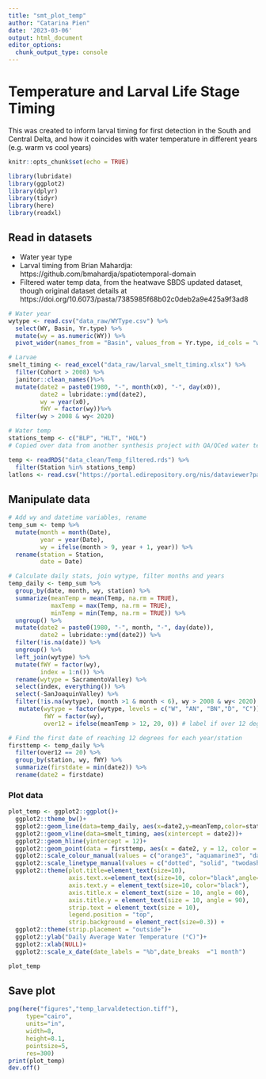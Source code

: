 ```yaml
---
title: "smt_plot_temp"
author: "Catarina Pien"
date: '2023-03-06'
output: html_document
editor_options: 
  chunk_output_type: console
---
```

# Temperature and Larval Life Stage Timing

This was created to inform larval timing for first detection in the South and Central Delta, and how it coincides with water temperature in different years (e.g. warm vs cool years)

```r
knitr::opts_chunk$set(echo = TRUE)
```

```r
library(lubridate)
library(ggplot2)
library(dplyr)
library(tidyr)
library(here)
library(readxl)
```

## Read in datasets

* Water year type
* Larval timing from Brian Mahardja: https://github.com/bmahardja/spatiotemporal-domain
* Filtered water temp data, from the heatwave SBDS updated dataset, though original dataset details at https://doi.org/10.6073/pasta/7385985f68b02c0deb2a9e425a9f3ad8
```r
# Water year
wytype <- read.csv("data_raw/WYType.csv") %>%
  select(WY, Basin, Yr.type) %>%
  mutate(wy = as.numeric(WY)) %>%
  pivot_wider(names_from = "Basin", values_from = Yr.type, id_cols = "wy")

# Larvae
smelt_timing <- read_excel("data_raw/larval_smelt_timing.xlsx") %>%
  filter(Cohort > 2008) %>%
  janitor::clean_names()%>%
  mutate(date2 = paste0(1980, "-", month(x0), "-", day(x0)),
         date2 = lubridate::ymd(date2),
         wy = year(x0),
         fWY = factor(wy))%>%
  filter(wy > 2008 & wy< 2020) 

# Water temp
stations_temp <- c("BLP", "HLT", "HOL")
# Copied over data from another synthesis project with QA/QCed water temp data. Code available: https://github.com/catarfish/heatwaves

temp <- readRDS("data_clean/Temp_filtered.rds") %>%
  filter(Station %in% stations_temp) 
latlons <- read.csv("https://portal.edirepository.org/nis/dataviewer?packageid=edi.591.2&entityid=a059f5eea4f8500fe1a43566451ec593")
```

## Manipulate data
```r

# Add wy and datetime variables, rename
temp_sum <- temp %>%
  mutate(month = month(Date),
         year = year(Date),
         wy = ifelse(month > 9, year + 1, year)) %>%
  rename(station = Station, 
         date = Date)

# Calculate daily stats, join wytype, filter months and years
temp_daily <- temp_sum %>%
  group_by(date, month, wy, station) %>%
  summarize(meanTemp = mean(Temp, na.rm = TRUE),
            maxTemp = max(Temp, na.rm = TRUE),
            minTemp = min(Temp, na.rm = TRUE)) %>%
  ungroup() %>%
  mutate(date2 = paste0(1980, "-", month, "-", day(date)),
         date2 = lubridate::ymd(date2)) %>%
  filter(!is.na(date)) %>%
  ungroup() %>%
  left_join(wytype) %>%
  mutate(fWY = factor(wy),
         index = 1:n()) %>%
  rename(wytype = SacramentoValley) %>%
  select(index, everything()) %>%
  select(-SanJoaquinValley) %>%
  filter(!is.na(wytype), (month >1 & month < 6), wy > 2008 & wy< 2020) %>%
   mutate(wytype = factor(wytype, levels = c("W", "AN", "BN","D", "C")),
          fWY = factor(wy),
          over12 = ifelse(meanTemp > 12, 20, 0)) # label if over 12 degrees

# Find the first date of reaching 12 degrees for each year/station       
firsttemp <- temp_daily %>%
  filter(over12 == 20) %>%
  group_by(station, wy, fWY) %>%
  summarize(firstdate = min(date2)) %>%
  rename(date2 = firstdate)                                      
```


### Plot data
```r
plot_temp <- ggplot2::ggplot()+
  ggplot2::theme_bw()+
  ggplot2::geom_line(data=temp_daily, aes(x=date2,y=meanTemp,color=station, linetype = wytype), size = 0.5)+
  ggplot2::geom_vline(data=smelt_timing, aes(xintercept = date2))+
  ggplot2::geom_hline(yintercept = 12)+
  ggplot2::geom_point(data = firsttemp, aes(x = date2, y = 12, color = station), size = 2, shape = 5) + facet_wrap(~fWY, strip.position = "left", nrow = 11)+
  ggplot2::scale_colour_manual(values = c("orange3", "aquamarine3", "darkblue")) +
  ggplot2::scale_linetype_manual(values = c("dotted", "solid", "twodash", "longdash")) +
  ggplot2::theme(plot.title=element_text(size=10), 
                 axis.text.x=element_text(size=10, color="black",angle=90), 
                 axis.text.y = element_text(size=10, color="black"), 
                 axis.title.x = element_text(size = 10, angle = 00), 
                 axis.title.y = element_text(size = 10, angle = 90),
                 strip.text = element_text(size = 10),
                 legend.position = "top",
                 strip.background = element_rect(size=0.3)) + 
  ggplot2::theme(strip.placement = "outside")+
  ggplot2::ylab("Daily Average Water Temperature (°C)")+
  ggplot2::xlab(NULL)+
  ggplot2::scale_x_date(date_labels = "%b",date_breaks  ="1 month")

plot_temp
```

## Save plot
```r
png(here("figures","temp_larvaldetection.tiff"),
     type="cairo",
     units="in", 
     width=8, 
     height=8.1, 
     pointsize=5, 
     res=300)
print(plot_temp)
dev.off()
```
